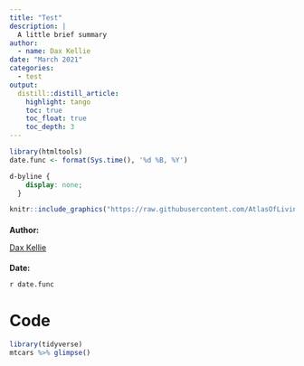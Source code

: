 ```yaml
---
title: "Test"
description: |
  A little brief summary
author:
  - name: Dax Kellie
date: "March 2021"
categories:
  - test
output: 
  distill::distill_article:
    highlight: tango
    toc: true
    toc_float: true
    toc_depth: 3
---
```


<!-- Complete title, description, author and date for website metadata -->

```r
library(htmltools)
date.func <- format(Sys.time(), '%d %B, %Y')
```

<!-- remove distill metadata section -->
```css
d-byline {
    display: none;
  }
```


<!-- Author card -->

:::author-card
:::float-image

```r
knitr::include_graphics("https://raw.githubusercontent.com/AtlasOfLivingAustralia/SDS_website/main/images/people/dax.jpg")
```

:::author-card-text
<h4 style = "margin-bottom:5px">Author:</h4>
[Dax Kellie](people/Kellie_Dax/index.html)

<h4 style = "margin-bottom:5px">Date:</h4>
`r date.func`
:::

:::
:::



# Code

```r
library(tidyverse)
mtcars %>% glimpse()
```

